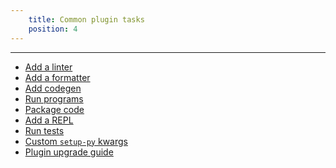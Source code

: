 ```yaml
---
    title: Common plugin tasks
    position: 4
---
```


---

- [Add a linter](./add-a-linter.mdx)
- [Add a formatter](./add-a-formatter.mdx)
- [Add codegen](./add-codegen.mdx)
- [Run programs](./run-programs.mdx)
- [Package code](./package-code.mdx)
- [Add a REPL](./add-a-repl.mdx)
- [Run tests](./run-tests.mdx)
- [Custom `setup-py` kwargs](<./custom-`setup-py()`-kwargs.mdx>)
- [Plugin upgrade guide](./plugin-upgrade-guide.mdx)


